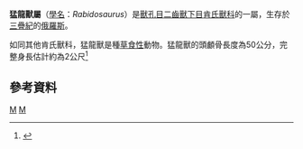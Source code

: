 {{Automatic Taxobox
| taxon = Rabidosaurus
| authority = 
| fossil_range = [[三疊紀|三疊紀]]
| image = Rabidosaurus12DB.jpg
| image_caption = 猛龍獸的想像圖
| type_species = '''''Rabidosaurus cristatus'''''
| type_species_authority =
}}

'''猛龍獸屬'''（[[學名|學名]]：''Rabidosaurus''）是[[獸孔目|獸孔目]][[二齒獸下目|二齒獸下目]][[肯氏獸科|肯氏獸科]]的一屬，生存於[[三疊紀|三疊紀]]的[[俄羅斯|俄羅斯]]。

如同其他肯氏獸科，猛龍獸是種[[草食性|草食性]]動物。猛龍獸的頭顱骨長度為50公分，完整身長估計約為2公尺<ref>{{cite web |url=http://www.helsinki.fi/~mhaaramo/metazoa/deuterostoma/chordata/synapsida/anomodontia/kannemeyeriidae.html |title=Mikko's Phylogeny Archive - Kannemeyeriidae |access-date=2012-07-19 |archive-date=2016-11-03 |archive-url=https://web.archive.org/web/20161103235547/http://www.helsinki.fi/~mhaaramo/metazoa/deuterostoma/chordata/synapsida/anomodontia/kannemeyeriidae.html |dead-url=no }}</ref>

==參考資料==
{{Reflist}}
{{異齒亞目|K.}}
{{Taxonbar}}
[[Category:二齒獸下目|M]]
[[Category:三疊紀合弓類|M]]

{{Synapsida-stub}}
